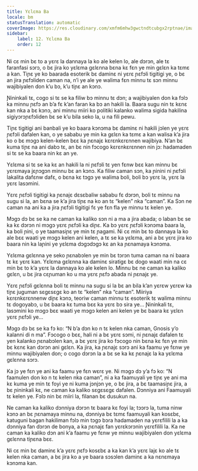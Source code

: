 ```yaml
---
title: Yɛlɛma Ba
locale: bm
statusTranslation: automatic
coverImage: https://res.cloudinary.com/xmfm6mhw3gwctndtcubgx2rptnae/image/upload/v1740468922/small_cover_tratado_de_psicologia_revolucionaria_a4c0dca4e0.webp
sidebar:
    label: 12. Yɛlɛma Ba
    order: 12
---
```

Ni cɛ min bɛ to a yɛrɛ la dannaya la ko ale kelen lo, ale dɔrɔn, ale tɛ faranfasi sɔrɔ, o bɛ jira ko yɛlɛma gɛlɛnna bɛna kɛ fɛn ye min gɛlɛn ka tɛmɛ a kan. Tiɲɛ ye ko baarada esoterik bɛ daminɛ ni yɛrɛ ɲɛfɔli tigitigi ye, o bɛ an jira ɲɛfɔliden caman na, n’i ye ale ye walima fɛn minnu tɛ sɔn minnu wajibiyalen don k’u bɔ, k’u tiɲɛ an kɔnɔ.

Ɲininkali tɛ, cogo si tɛ se ka filiw bɔ minnu tɛ dɔn; a wajibiyalen don ka fɔlɔ ka minnu ɲɛfɔ an b’a fɛ k’an faran ka bɔ an hakili la. Baara sugu nin tɛ kɛnɛ kan nka a bɛ kɔnɔ, ani minnu miiri ko politiki kalanko walima sigida hakilina sigiyɔrɔɲɛfɔliden bɛ se k’u bila seko la, u na fili pewu.

Tiɲɛ tigitigi ani banbali ye ko baara kɔnɔma bɛ daminɛ ni hakili jɔlen ye yɛrɛ ɲɛfɔli dafalen kan, o ye sababu ye min ka gɛlɛn ka tɛmɛ a kan walisa k’a jira ko o bɛ mɔgɔ kelen-kelen bɛɛ ka ɲɛnajɛ kɛrɛnkɛrɛnnen wajibiya. N’an bɛ kuma tiɲɛ na ani dabɔ tɛ, an bɛ nin fɔcogo kɛrɛnkɛrɛnnen nin jɔ: hadamaden si tɛ se ka baara nin kɛ an ye.

Yɛlɛma si tɛ se ka kɛ an hakili la ni ɲɛfɔli tɛ yen fɛnw bɛɛ kan minnu bɛ yɛrɛmaya jɛɲɔgɔn minnu bɛ an kɔnɔ. Ka filiw caman sɔn, ka ɲinini ni ɲɛfɔli lakalita dafɛnw dafɛ, o bɛna kɛ tɔgɔ ye walima boli, boli bɔ yɛrɛ la, yɛrɛ la yɛrɛ lasɔmini.

Yɛrɛ ɲɛfɔli tigitigi ka ɲɛnajɛ dɛsɛbaliw sababu fɛ dɔrɔn, boli tɛ minnu na sugu si la, an bɛna se k’a jira tiɲɛ na ko an tɛ “kelen” nka “caman”. Ka Sɔn ne caman na ani ka a jira ɲɛfɔli tigitigi fɛ ye fɛn fla ye minnu tɛ kelen ye.

Mɔgɔ dɔ bɛ se ka ne caman ka kaliko sɔn ni a ma a jira abada; o laban bɛ se ka kɛ dɔrɔn ni mɔgɔ yɛrɛ ɲɛfɔli ka diɲɛ. Ka bɔ yɛrɛ ɲɛfɔli kɔnɔma baara la, ka boli ɲini, o ye taamasiɲɛ ye min tɛ ɲagami. Ni cɛ min bɛ to dannaya la ko ale bɛɛ waati ye mɔgɔ kelen ani kelen, a tɛ se ka yɛlɛma, ani a bɛ yɛrɛ jira ko baara nin ka laɲini ye yɛlɛma dɔgɔdɔgɔ kɛ an ka ɲɛnamaya kɔnɔma.

Yɛlɛma gɛlɛnna ye seko ɲɛnabɔlen ye min bɛ tɔrɔn tuma caman na ni baara tɛ kɛ yɛrɛ kan. Yɛlɛma gɛlɛnna ka daminɛ siratigɛ bɛ dogo waati min na cɛ min bɛ to k’a yɛrɛ la dannaya ko ale kelen lo. Minnu bɛ ne caman ka kaliko gɛlɛn, u bɛ jira cɛɲuman ko u ma yɛrɛ ɲɛfɔ abada ni ɲɛnajɛ ye.

Yɛrɛ ɲɛfɔli gɛlɛnna boli tɛ minnu na sugu si la bɛ an bila k’an yɛrɛw yɛrɛw ka tiɲɛ juguman sɛgɛsɛgɛ ko an tɛ “kelen” nka “caman”. Miiriya kɛrɛnkɛrɛnnenw diɲɛ kɔnɔ, teoriw caman minnu tɛ esoterik tɛ walima minnu tɛ dogoyabɔ, u bɛ baara kɛ tuma bɛɛ ka yɛrɛ bɔ sira ye... Ɲininkali tɛ, lasɔmini ko mɔgɔ bɛɛ waati ye mɔgɔ kelen ani kelen ye bɛ baara kɛ yɛlɛn yɛrɛ ɲɛfɔli ye...

Mɔgɔ dɔ bɛ se ka fɔ ko: “N b’a dɔn ko n tɛ kelen nka caman, Gnosis y’o kalanni di n ma”. Fɔcogo o bɛɛ, hali ni a bɛ yɛrɛ sɔmi, ni ɲɛnajɛ dafalen tɛ yen kalanko ɲɛnabɔlen kan, a bɛ yɛrɛ jira ko fɔcogo nin bɛna kɛ fɛn ye min bɛ kɛnɛ kan dɔrɔn ani gɛlɛn. Ka jira, ka ɲɛnajɛ sɔrɔ ani ka faamu ye fɛnw ye minnu wajibiyalen don; o cogo dɔrɔn la a bɛ se ka kɛ ɲɛnajɛ la ka yɛlɛma gɛlɛnna sɔrɔ.

Ka jɔ ye fɛn ye ani ka faamu ye fɛn wɛrɛ ye. Ni mɔgɔ dɔ y’a fɔ ko: “N faamulen don ko n tɛ kelen nka caman”, ni a ka faamuyali ye tiɲɛ ye ani ma kɛ kuma ye min tɛ foyi ye ni kuma jɔnjɔn ye, o bɛ jira, a bɛ taamasiɲɛ jira, a bɛ ɲininkali kɛ, ne caman ka kaliko sɛgɛsɛgɛ dafalen. Dɔnniya ani Faamuyali tɛ kelen ye. Fɔlɔ nin bɛ miiri la, filanan bɛ dusukun na.

Ne caman ka kaliko dɔnniya dɔrɔn tɛ baara kɛ foyi la; tɔɔrɔ la, tuma ninw kɔnɔ an bɛ ɲɛnamaya minnu na, dɔnniya bɛ tɛmɛ faamuyali kan kosɛbɛ, katuguni bagan hakiliman fɔlɔ min tɔgɔ bɔra hadamaden na yɛrɛfilili la a ka dɔnniya fan dɔrɔn de bonya, a ka ɲɛnajɛ fan yɛrɛkɔrɔnin yɛrɛfilili la. Ka ne caman ka kaliko dɔn ani k’a faamu ye fɛnw ye minnu wajibiyalen don yɛlɛma gɛlɛnna tiɲɛna bɛɛ.

Ni cɛ min bɛ daminɛ k’a yɛrɛ ɲɛfɔ kosɛbɛ a ka kan k’a yɛrɛ lajɛ ko ale tɛ kelen nka caman, a bɛ jira ko a ye baara sɔsɔlen daminɛ a ka nɛnɛmaya kɔnɔma kan.

